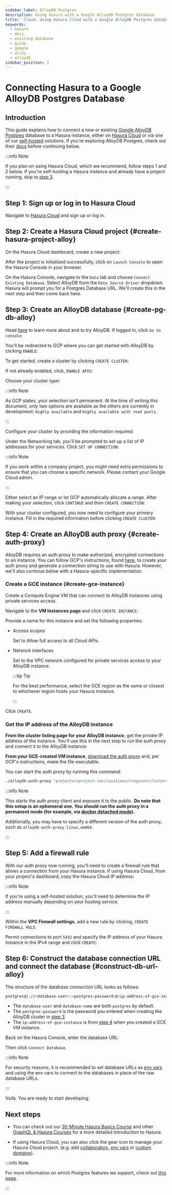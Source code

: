 ```yaml
---
sidebar_label: AlloyDB Postgres
description: Using Hasura with a Google AlloyDB Postgres database
title: 'Cloud: Using Hasura Cloud with a Google AlloyDB Postgres database'
keywords:
  - hasura
  - docs
  - existing database
  - guide
  - google
  - alloy
  - alloydb
sidebar_position: 3
---
```



# Connecting Hasura to a Google AlloyDB Postgres Database

## Introduction

This guide explains how to connect a new or existing [Google AlloyDB Postgres](https://cloud.google.com/alloydb)
database to a Hasura instance, either on [Hasura Cloud](https://cloud.hasura.io?skip_onboarding=true) or via one of our
[self-hosted](/deployment/deployment-guides/index.mdx) solutions. If you're exploring AlloyDB Postgres, check out their
[docs](https://cloud.google.com/alloydb/docs) before continuing below.

:::info Note

If you plan on using Hasura Cloud, which we recommend, follow steps 1 and 2 below. If you're self-hosting a Hasura
instance and already have a project running, skip to [step 3](#create-pg-db-alloy).

:::

## Step 1: Sign up or log in to Hasura Cloud

Navigate to [Hasura Cloud](https://cloud.hasura.io/signup/?pg=docs&plcmt=body&cta=navigate-to-hasura-cloud&tech=default)
and sign up or log in.

## Step 2: Create a Hasura Cloud project {#create-hasura-project-alloy}

On the Hasura Cloud dashboard, create a new project:

<Thumbnail src="/img/cloud-dbs/create-hasura-cloud-project.png" alt="Create Hasura Cloud project" width="1000px" />

After the project is initialized successfully, click on `Launch Console` to open the Hasura Console in your browser.

On the Hasura Console, navigate to the `Data` tab and choose `Connect Existing Database`. Select AlloyDB from the
`Data Source Driver` dropdown. Hasura will prompt you for a Postgres Database URL. We'll create this in the next step
and then come back here.

<Thumbnail src="/img/cloud-dbs/alloy/alloy-existing-db-setup.png" alt="Hasura Cloud database setup" width="700px" />

## Step 3: Create an AlloyDB database {#create-pg-db-alloy}

Head [here](https://cloud.google.com/alloydb) to learn more about and to try AlloyDB. If logged in, click
`Go to console`:

<Thumbnail src="/img/cloud-dbs/alloy/alloy-splash.png" alt="AlloyDB splash page" width="1000px" />

You'll be redirected to GCP where you can get started with AlloyDB by clicking `ENABLE`:

<Thumbnail src="/img/cloud-dbs/alloy/alloy-enable.png" alt="AlloyDB enable page" width="1000px" />

To get started, create a cluster by clicking `CREATE CLUSTER`:

<Thumbnail src="/img/cloud-dbs/alloy/alloy-create-cluster.png" alt="AlloyDB create cluster" width="1000px" />

If not already enabled, click, `ENABLE APIS`:

<Thumbnail src="/img/cloud-dbs/alloy/alloy-enable-apis.png" alt="AlloyDB enable APIs" width="1000px" />

Choose your cluster type:

<Thumbnail src="/img/cloud-dbs/alloy/alloy-choose-cluster.png" alt="AlloyDB choose cluster" width="1000px" />

:::info Note

As GCP states, your selection isn't permanent. At the time of writing this document, only two options are available as
the others are currently in development: `Highly available` and `Highly available with read pools`.

:::

Configure your cluster by providing the information required:

<Thumbnail src="/img/cloud-dbs/alloy/alloy-configure-cluster.png" alt="AlloyDB configure cluster" width="1000px" />

Under the Networking tab, you'll be prompted to set up a list of IP addresses for your services. Click
`SET UP CONNECTION`:

<Thumbnail src="/img/cloud-dbs/alloy/alloy-set-up-connection.png" alt="AlloyDB set up connection" width="1000px" />

:::info Note

If you work within a company project, you might need extra permissions to ensure that you can choose a specific network.
Please contact your Google Cloud admin.

:::

Either select an IP range or let GCP automatically allocate a range. After making your selection, click `CONTINUE` and
then `CREATE CONNECTION`:

<Thumbnail src="/img/cloud-dbs/alloy/alloy-allocate-ip.png" alt="AlloyDB allocate IP" width="1000px" />

With your cluster configured, you now need to configure your primary instance. Fill in the required information before
clicking `CREATE CLUSTER`:

<Thumbnail src="/img/cloud-dbs/alloy/alloy-cluster-created.png" alt="AlloyDB cluster created" width="1000px" />

## Step 4: Create an AlloyDB auth proxy {#create-auth-proxy}

AlloyDB requires an auth proxy to make authorized, encrypted connections to an instance. You can follow GCP's
instructions, found [here](https://cloud.google.com/alloydb/docs/auth-proxy/connect), to create your auth proxy and
generate a connection string to use with Hasura. However, we'll also continue below with a Hasura-specific
implementation.

### Create a GCE instance {#create-gce-instance}

Create a Compute Engine VM that can connect to AlloyDB instances using private services access.

Navigate to the **VM Instances page** and click `CREATE INSTANCE`:

<Thumbnail src="/img/cloud-dbs/alloy/alloy-vm-create-instance.png" alt="AlloyDB VM create instance" width="1000px" />

Provide a name for this instance and set the following properties:

- Access scopes

  Set to Allow full access to all Cloud APIs.

- Network interfaces

  Set to the VPC network configured for private services access to your AlloyDB instance.

  :::tip Tip

  For the best performance, select the GCE region as the same or closest to whichever region hosts your Hasura instance.

  :::

Click `CREATE`.

### Get the IP address of the AlloyDB instance

**From the cluster listing page for your AlloyDB instance**, get the private IP address of the instance. You'll use this
in the next step to run the auth proxy and connect it to the AlloyDB instance:

<Thumbnail src="/img/cloud-dbs/alloy/alloy-get-db-ip.png" alt="AlloyDB get IP of db" width="1000px" />

**From your GCE-created VM instance**,
[download the auth proxy](https://cloud.google.com/alloydb/docs/auth-proxy/connect) and, per GCP's instructions, make
the file executable.

You can start the auth proxy by running this command:

```bash
./alloydb-auth-proxy "projects/<project-id>/locations/<region>/clusters/<alloydb-cluster-id>/instances/<alloydb-instance-id>" --address "0.0.0.0"
```

:::info Note

This starts the auth proxy client and exposes it to the public. **Do note that this setup is an ephemeral one. You
should run the auth proxy in a permanent mode (for example, via
[docker detached mode](https://cloud.google.com/alloydb/docs/auth-proxy/connect#docker-container)).**

Additionally, you may have to specify a different version of the auth proxy, such as `alloydb-auth-proxy.linux.amd64`.

:::

## Step 5: Add a firewall rule

With our auth proxy now running, you'll need to create a firewall rule that allows a connection from your Hasura
instance. If using Hasura Cloud, from your project's dashboard, copy the Hasura Cloud IP address:

<Thumbnail src="/img/cloud-dbs/alloy/alloy-hasura-ip.png" alt="AlloyDB get IP of Hasura Cloud project" width="1000px" />

:::info Note

If you're using a self-hosted solution, you'll need to determine the IP address manually depending on your hosting
service.

:::

Within the **VPC Firewall settings**, add a new rule by clicking, `CREATE FIREWALL RULE`:

<Thumbnail src="/img/cloud-dbs/alloy/alloy-create-firewall.png" alt="AlloyDB create firewall rule" width="1000px" />

Permit connections to port `5432` and specify the IP address of your Hasura instance in the IPv4 range and click
`CREATE`:

<Thumbnail src="/img/cloud-dbs/alloy/alloy-firewall-settings.png" alt="AlloyDB firewall rule settings" width="1000px" />

## Step 6: Construct the database connection URL and connect the database {#construct-db-url-alloy}

The structure of the database connection URL looks as follows:

```bash
postgresql://<database-user>:<postgres-password>@<ip-address-of-gce-instance>:5432/<database-name>
```

- The `database-user` and `database-name` are both `postgres` by default.
- The `postgres-password` is the password you entered when creating the AlloyDB cluster in
  [step 3](#create-pg-db-alloy).
- The `ip-address-of-gce-instance` is from [step 4](#create-gce-instance) when you created a GCE VM instance.

Back on the Hasura Console, enter the database URL:

<Thumbnail src="/img/cloud-dbs/alloy/alloy-connect-db.png" alt="AlloyDB connect db" width="1000px" />

Then click `Connect Database`.

:::info Note

For security reasons, it is recommended to set database URLs as [env vars](/hasura-cloud/projects/env-vars.mdx) and
using the env vars to connect to the databases in place of the raw database URLs.

:::

Voilà. You are ready to start developing.

<Thumbnail src="/img/cloud-dbs/hasura-console.png" alt="Hasura Console" width="1100px" />

## Next steps

- You can check out our [30-Minute Hasura Basics Course](https://hasura.io/learn/graphql/hasura/introduction/) and other
  [GraphQL & Hasura Courses](https://hasura.io/learn/) for a more detailed introduction to Hasura.

- If using Hasura Cloud, you can also click the gear icon to manage your Hasura Cloud project. (e.g. add
  [collaborators](/hasura-cloud/projects/collaborators.mdx), [env vars](/hasura-cloud/projects/env-vars.mdx) or
  [custom domains](/hasura-cloud/projects/domains.mdx)).

<Thumbnail src="/img/getting-started/project-manage.png" alt="Project actions" width="860px" />

:::info Note

For more information on which Postgres features we support, check out [this page](/databases/feature-support.mdx).

:::
